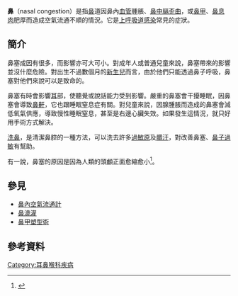 {{Multiple issues|

{{copyedit|time=2016-11-24T01:29:47+00:00}}
{{medref|time=2016-11-24T01:29:47+00:00}}
}}
{{medical}}
{{Infobox disease|
  Name           = Nasal congestion |
  Image          = |
  Caption        = |
  DiseasesDB     = |
  ICD10          = |
  ICD9           = {{ICD9|478.19}} |
  ICDO           = |
  OMIM           = |
  MedlinePlus    = |
  eMedicineSubj  = |
  eMedicineTopic = |
  MeshID         = |
}}
'''鼻{{zy|塞|sè|ㄙㄜˋ}}'''（nasal congestion）是指[[鼻|鼻]]道因鼻內[[血管|血管]]腫脹、[[鼻中膈歪曲|鼻中膈歪曲]]，或[[鼻甲|鼻甲]]、[[鼻息肉|鼻息肉]]肥厚而造成空氣流通不順的情況。它是[[上呼吸道感染|上呼吸道感染]]常見的症狀。

==簡介==
鼻塞成因有很多，而影響亦可大可小。對成年人或普通兒童來說，鼻塞帶來的影響並沒什麼危險。對出生不過數個月的[[新生兒|新生兒]]而言，由於他們只能透過鼻子呼吸，鼻塞對他們來說可以是致命的。

鼻塞有時會影響[[耳|耳]]部，使聽覺或說話能力受到影響。嚴重的鼻塞會干擾睡眠，因鼻塞會導致[[鼻鼾|鼻鼾]]，它也跟睡眠窒息症有關。對兒童來說，因腺腫脹而造成的鼻塞會減低氧氣供應，導致慢性睡眠窒息，甚至是右邊心臟失效。如果發生這情況，就只好用手術方式解決。

[[洗鼻|洗鼻]]，是清潔鼻腔的一種方法，可以洗去許多[[過敏原|過敏原]]及[[空氣汙染|髒汙]]，對改善鼻塞、[[過敏性鼻炎|鼻子過敏]]有幫助。

有一說，鼻塞的原因是因為人類的頭顱正面愈縮愈小<ref>{{cite book |author1=James Nestor |title=3.3秒的呼吸奧祕：失傳吐納技法與最新科學研究的絕妙旅程 Breath: The New Science of a Lost Art |isbn=9789860777222}}</ref>。

==參見==
*[[鼻內空氣流通計|鼻內空氣流通計]]
*[[鼻澆灌|鼻澆灌]]
*[[鼻甲塑型術|鼻甲塑型術]]

==參考資料==
<references/>

{{med-stub}}
{{Common cold}}
{{鼻和鼻部疾病}}
{{portal bar|醫學}}
[[Category:耳鼻喉科疾病|Category:耳鼻喉科疾病]]